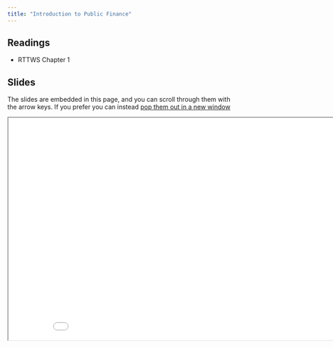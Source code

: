 ```yaml
---
title: "Introduction to Public Finance"
---
```



## Readings

- RTTWS Chapter 1

## Slides

The slides are embedded in this page, and you can scroll through them with the arrow keys.  If you prefer you can instead <a href="/slides/intro/index.html" target="_blank">pop them out in a new window</a>


<div>

```{=html}
<p align="center"><iframe width="890" height="500" class="slide-deck" src="/slides/intro/"></iframe></p>
```

</div>






